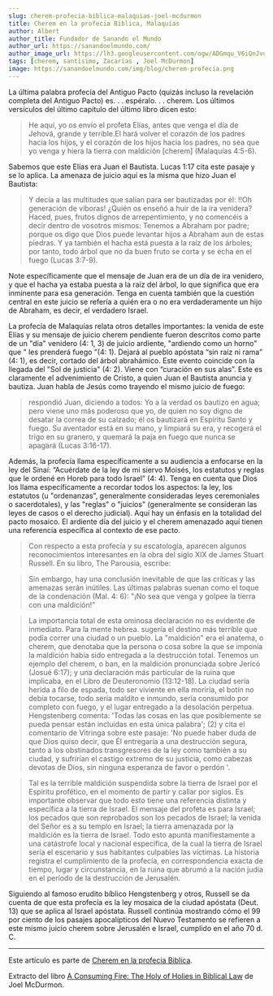 ```yaml
---
slug: cherem-profecia-biblica-malaquias-joel-mcdurmon
title: Cherem en la profecia Biblica, Malaquías
author: Albert
author_title: Fundador de Sanando el Mundo
author_url: https://sanandoelmundo.com/
author_image_url: https://lh3.googleusercontent.com/ogw/ADGmqu_V6iQnJvuIOUFQJ8ebZQW6vvBd8lk0fipmF92Z
tags: [cherem, santisimo, Zacarías , Joel McDurmon]
image: https://sanandoelmundo.com/img/blog/cherem-profecia.png
---
```



<Redirect to="/articles/cherem-en-la-profecia-biblica" />

La última palabra profecía del Antiguo Pacto (quizás incluso la revelación completa del Antiguo Pacto) es. . . espéralo. . . cherem. Los últimos versículos del último capítulo del último libro dicen esto:

> He aquí, yo os envío el profeta Elías, antes que venga el día de Jehová, grande y terrible.El hará volver el corazón de los padres hacia los hijos, y el corazón de los hijos hacia los padres, no sea que yo venga y hiera la tierra con maldición [cherem] (Malaquías 4:5-6).

<!--truncate-->

Sabemos que este Elías era Juan el Bautista. Lucas 1:17 cita este pasaje y se lo aplica. La amenaza de juicio aquí es la misma que hizo Juan el Bautista:

> Y decía a las multitudes que salían para ser bautizadas por él: !!Oh generación de víboras! ¿Quién os enseñó a huir de la ira venidera? Haced, pues, frutos dignos de arrepentimiento, y no comencéis a decir dentro de vosotros mismos: Tenemos a Abraham por padre; porque os digo que Dios puede levantar hijos a Abraham aun de estas piedras. Y ya también el hacha está puesta a la raíz de los árboles; por tanto, todo árbol que no da buen fruto se corta y se echa en el fuego (Lucas 3:7-9).

Note específicamente que el mensaje de Juan era de un día de ira venidero, y que el hacha ya estaba puesta a la raíz del árbol, lo que significa que era inminente para esa generación. Tenga en cuenta también que la cuestión central en este juicio se refería a quién era o no era verdaderamente un hijo de Abraham, es decir, el verdadero Israel.

La profecía de Malaquías relata otros detalles importantes: la venida de este Elías y su mensaje de juicio cherem pendiente fueron descritos como parte de un "día" venidero (4: 1, 3) de juicio ardiente, "ardiendo como un horno" que " les prenderá fuego ”(4: 1). Dejará al pueblo apóstata “sin raíz ni rama” (4: 1), es decir, cortado del árbol abrahámico. Este evento coincide con la llegada del "Sol de justicia" (4: 2). Viene con “curación en sus alas”. Este es claramente el advenimiento de Cristo, a quien Juan el Bautista anuncia y bautiza. Juan habla de Jesús como trayendo el mismo juicio de fuego:

> respondió Juan, diciendo a todos: Yo a la verdad os bautizo en agua; pero viene uno más poderoso que yo, de quien no soy digno de desatar la correa de su calzado; él os bautizará en Espíritu Santo y fuego. Su aventador está en su mano, y limpiará su era, y recogerá el trigo en su granero, y quemará la paja en fuego que nunca se apagará (Lucas 3:16-17).

Además, la profecía llama específicamente a su audiencia a enfocarse en la ley del Sinaí: “Acuérdate de la ley de mi siervo Moisés, los estatutos y reglas que le ordené en Horeb para todo Israel” (4: 4). Tenga en cuenta que Dios los llama específicamente a recordar todos los aspectos: la ley, los estatutos (u "ordenanzas", generalmente consideradas leyes ceremoniales o sacerdotales), y las "reglas" o "juicios" (generalmente se consideran las leyes de casos o el derecho judicial). Aquí hay un énfasis en la totalidad del pacto mosaico. El ardiente día del juicio y el cherem amenazado aquí tienen una referencia específica al contexto de ese pacto.

> Con respecto a esta profecía y su escatología, aparecen algunos reconocimientos interesantes en la obra del siglo XIX de James Stuart Russell. En su libro, The Parousia, escribe:

> Sin embargo, hay una conclusión inevitable de que las críticas y las amenazas serán inútiles. Las últimas palabras suenan como el toque de la condenación (Mal. 4: 6): "¡No sea que venga y golpee la tierra con una maldición!"

> La importancia total de esta ominosa declaración no es evidente de inmediato. Para la mente hebrea. sugería el destino más terrible que podía correr una ciudad o un pueblo. La "maldición" era el anatema, o cherem, que denotaba que la persona o cosa sobre la que se imponía la maldición había sido entregada a la destrucción total. Tenemos un ejemplo del cherem, o ban, en la maldición pronunciada sobre Jericó (Josué 6:17); y una declaración más particular de la ruina que implicaba, en el Libro de Deuteronomio (13:12-18). La ciudad sería herida a filo de espada, todo ser viviente en ella moriría, el botín no debía tocarse, todo sería maldito e inmundo, sería consumido por completo con fuego, y el lugar entregado a la desolación perpetua. Hengstenberg comenta: 'Todas las cosas en las que posiblemente se pueda pensar están incluidas en esta única palabra'; (2) y cita el comentario de Vitringa sobre este pasaje: 'No puede haber duda de que Dios quiso decir, que Él entregaría a una destrucción segura, tanto a los obstinados transgresores de la ley como también a su ciudad, y sufrirían el castigo extremo de su justicia, como cabezas devotas de Dios, sin ninguna esperanza de favor o perdón '.

> Tal es la terrible maldición suspendida sobre la tierra de Israel por el Espíritu profético, en el momento de partir y callar por siglos. Es importante observar que todo esto tiene una referencia distinta y específica a la tierra de Israel. El mensaje del profeta es para Israel; los pecados que son reprobados son los pecados de Israel; la venida del Señor es a su templo en Israel; la tierra amenazada por la maldición es la tierra de Israel. Todo esto apunta manifiestamente a una catástrofe local y nacional específica, de la cual la tierra de Israel sería el escenario y sus habitantes culpables las víctimas. La historia registra el cumplimiento de la profecía, en correspondencia exacta de tiempo, lugar y circunstancia, en la ruina que abrumó a la nación judía en el período de la destrucción de Jerusalén.

Siguiendo al famoso erudito bíblico Hengstenberg y otros, Russell se da cuenta de que esta profecía es la ley mosaica de la ciudad apóstata (Deut. 13) que se aplica al Israel apóstata. Russell continúa mostrando cómo el 99 por ciento de los pasajes apocalípticos del Nuevo Testamento se refieren a este mismo juicio cherem sobre Jerusalén e Israel, cumplido en el año 70 d. C.

------------

Este artículo es parte de [Cherem en la profecia Biblica](/blog/cherem-profecia-biblica-joel-mcdurmon).

<div className="alert alert--secondary" role="info">
  Extracto del libro <a href="https://www.amazon.com/Consuming-Fire-Holy-Holies-Biblical/dp/1078311242">A Consuming Fire: The Holy of Holies in Biblical Law</a> de Joel McDurmon.
</div>